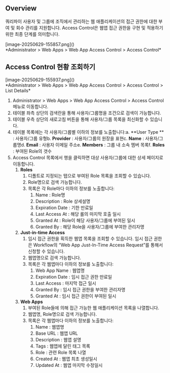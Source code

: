 ## Overview
쿼리파이 사용자 및 그룹에 조직에서 관리하는 웹 애플리케이션의 접근 권한에 대한 부여 및 회수 관리를 지원합니다. Access Control은 웹앱 접근 권한을 구현 및 적용하기 위한 최종 단계를 의미합니다.

<p align="center">
<div>[image-20250629-155857.png]()</div>
*Administrator &gt; Web Apps &gt; Web App Access Control &gt; Access Control*
</p>

## Access Control 현황 조회하기
<p align="center">
<div>[image-20250629-155937.png]()</div>
*Administrator &gt; Web Apps &gt; Web App Access Control &gt; Access Control &gt; List Details*
</p>

1. Administrator &gt; Web Apps &gt; Web App Access Control &gt; Access Control 메뉴로 이동합니다.
2. 테이블 좌측 상단의 검색란을 통해 사용자/그룹명을 조건으로 검색이 가능합니다.
3. 테이블 우측 상단의 새로고침 버튼을 통해 사용자/그룹 목록을 최신화할 수 있습니다.
4. 테이블 목록에는 각 사용자/그룹별 이하의 정보를 노출합니다:a.  **User Type ** : 사용자/그룹 유형b.  **Provider**  : 사용자/그룹의 원장을 표현c.  **Name**  : 사용자/그룹명d.  **Email**  : 사용자 이메일 주소e.  **Members**  : 그룹 내 소속 멤버 목록f.  **Roles**  : 부여된 Role의 갯수
5. Access Control 목록에서 행을 클릭하면 대상 사용자/그룹에 대한 상세 페이지로 이동합니다.
    1. **Roles**
        1. 디폴트로 지정되는 탭으로 부여된 Role 목록을 조회할 수 있습니다.
        2. Role명으로 검색 가능합니다.
        3. 목록은 각 Role마다 이하의 정보를 노출합니다:
            1. Name : Role명
            2. Description : Role 상세설명
            3. Expiration Date : 기한 만료일
            4. Last Access At : 해당 롤의 마지막 호출 일시
            5. Granted At : Role이 해당 사용자/그룹에 부여된 일시
            6. Granted By : 해당 Role을 사용자/그룹에 부여한 관리자명
    2. **Just-in-time Access**
        1. 임시 접근 권한을 획득한 웹앱 목록을 조회할 수 있습니다. 임시 접근 권한은 Workflow의 “Web App Just-In-Time Access Request”를 통해서 신청할 수 있습니다.
        2. 웹앱명으로 검색 가능합니다.
        3. 목록은 각 웹앱마다 이하의 정보를 노출합니다:
            1. Web App Name : 웹앱명
            2. Expiration Date : 임시 접근 권한 만료일
            3. Last Access : 마지막 접근 일시
            4. Granted By : 임시 접근 권한을 부여한 관리자명
            5. Granted At : 임시 접근 권한이 부여된 일시
    3. **Web Apps**
        1. 부여된 Role들에 의해 접근 가능한 웹 애플리케이션 목록을 나열합니다.
        2. 웹앱명, Role명으로 검색 가능합니다.
        3. 목록은 각 웹앱마다 이하의 정보를 노출합니다:
            1. Name : 웹앱명
            2. Base URL : 웹앱 URL
            3. Description : 웹앱 설명
            4. Tags : 웹앱에 달린 태그 목록
            5. Role : 관련 Role 목록 나열
            6. Created At : 웹앱 최초 생성일시
            7. Updated At : 웹앱 마지막 수정일시
